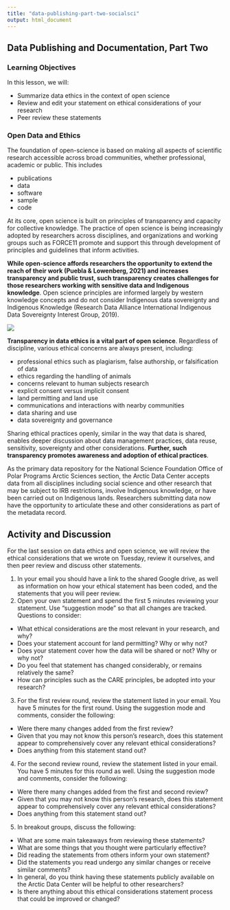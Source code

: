 ```yaml
---
title: "data-publishing-part-two-socialsci"
output: html_document
---
```


## Data Publishing and Documentation, Part Two

### Learning Objectives

In this lesson, we will:

- Summarize data ethics in the context of open science
- Review and edit your statement on ethical considerations of your research
- Peer review these statements


### Open Data and Ethics

The foundation of open-science is based on making all aspects of scientific research accessible across broad communities, whether professional, academic or public. This includes

- publications
- data
- software
- sample
- code

At its core, open science is built on principles of transparency and capacity for collective knowledge. The practice of open science is being increasingly adopted by researchers across disciplines, and organizations and working groups such as FORCE11 promote and support this through development of principles and guidelines that inform activities. 

**While open-science affords researchers the opportunity to extend the reach of their work (Puebla & Lowenberg, 2021) and increases transparency and public trust, such transparency creates challenges for those researchers working with sensitive data and Indigenous knowledge**. Open science principles are informed largely by western knowledge concepts and do not consider Indigenous data sovereignty and Indigenous Knowledge (Research Data Alliance International Indigenous Data Sovereignty Interest Group, 2019).

![](images/FAIR_CARE.png)

**Transparency in data ethics is a vital part of open science**. Regardless of discipline, various ethical concerns are always present, including:

- professional ethics such as plagiarism, false authorship, or falsification of data
- ethics regarding the handling of animals
- concerns relevant to human subjects research
- explicit consent versus implicit consent
- land permitting and land use 
- communications and interactions with nearby communities 
- data sharing and use
- data sovereignty and governance 

Sharing ethical practices openly, similar in the way that data is shared, enables deeper discussion about data management practices, data reuse, sensitivity, sovereignty and other considerations. **Further, such transparency promotes awareness and adoption of ethical practices**. 

As the primary data repository for the National Science Foundation Office of Polar Programs Arctic Sciences section, the Arctic Data Center accepts data from all disciplines including social science and other research that may be subject to IRB restrictions, involve Indigenous knowledge, or have been carried out on Indigenous lands. Researchers submitting data now have the opportunity to articulate these and other considerations as part of the metadata record.

## Activity and Discussion 

For the last session on data ethics and open science, we will review the ethical considerations that we wrote on Tuesday, review it ourselves, and then peer review and discuss other statements.

1. In your email you should have a link to the shared Google drive, as well as information on how your ethical statement has been coded, and the statements that you will peer review.
2. Open your own statement and spend the first 5 minutes reviewing your statement. Use "suggestion mode" so that all changes are tracked. Questions to consider:

* What ethical considerations are the most relevant in your research, and why?
* Does your statement account for land permitting? Why or why not?
* Does your statement cover how the data will be shared or not? Why or why not?
* Do you feel that statement has changed considerably, or remains relatively the same?
* How can principles such as the CARE principles, be adopted into your research?

3. For the first review round, review the statement listed in your email. You have 5 minutes for the first round. Using the suggestion mode and comments, consider the following:

* Were there many changes added from the first review?
* Given that you may not know this person's research, does this statement appear to comprehensively cover any relevant ethical considerations?
* Does anything from this statement stand out?

4. For the second review round, review the statement listed in your email. You have 5 minutes for this round as well. Using the suggestion mode and comments, consider the following:

* Were there many changes added from the first and second review?
* Given that you may not know this person's research, does this statement appear to comprehensively cover any relevant ethical considerations?
* Does anything from this statement stand out?

5. In breakout groups, discuss the following:

* What are some main takeaways from reviewing these statements?
* What are some things that you thought were particularly effective?
* Did reading the statements from others inform your own statement?
* Did the statements you read undergo any similar changes or receive similar comments?
* In general, do you think having these statements publicly available on the Arctic Data Center will be helpful to other researchers?
* Is there anything about this ethical considerations statement process that could be improved or changed?




